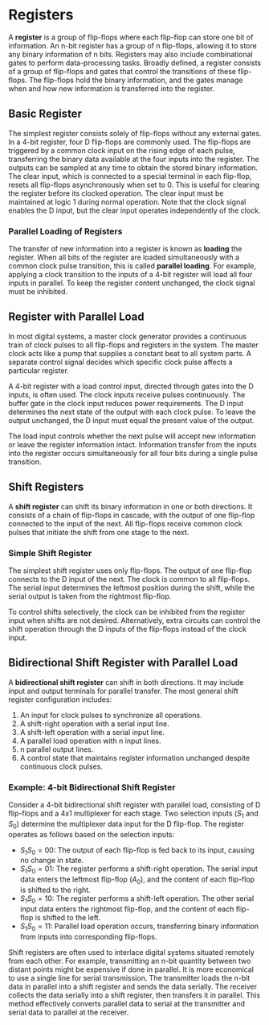 # Registers

A **register** is a group of flip-flops where each flip-flop can store one bit of information. An n-bit register has a group of n flip-flops, allowing it to store any binary information of n bits. Registers may also include combinational gates to perform data-processing tasks. Broadly defined, a register consists of a group of flip-flops and gates that control the transitions of these flip-flops. The flip-flops hold the binary information, and the gates manage when and how new information is transferred into the register.

## Basic Register

The simplest register consists solely of flip-flops without any external gates. In a 4-bit register, four D flip-flops are commonly used. The flip-flops are triggered by a common clock input on the rising edge of each pulse, transferring the binary data available at the four inputs into the register. The outputs can be sampled at any time to obtain the stored binary information. The clear input, which is connected to a special terminal in each flip-flop, resets all flip-flops asynchronously when set to 0. This is useful for clearing the register before its clocked operation. The clear input must be maintained at logic 1 during normal operation. Note that the clock signal enables the D input, but the clear input operates independently of the clock.

### Parallel Loading of Registers

The transfer of new information into a register is known as **loading** the register. When all bits of the register are loaded simultaneously with a common clock pulse transition, this is called **parallel loading**. For example, applying a clock transition to the inputs of a 4-bit register will load all four inputs in parallel. To keep the register content unchanged, the clock signal must be inhibited.

## Register with Parallel Load

In most digital systems, a master clock generator provides a continuous train of clock pulses to all flip-flops and registers in the system. The master clock acts like a pump that supplies a constant beat to all system parts. A separate control signal decides which specific clock pulse affects a particular register.

A 4-bit register with a load control input, directed through gates into the D inputs, is often used. The clock inputs receive pulses continuously. The buffer gate in the clock input reduces power requirements. The D input determines the next state of the output with each clock pulse. To leave the output unchanged, the D input must equal the present value of the output.

The load input controls whether the next pulse will accept new information or leave the register information intact. Information transfer from the inputs into the register occurs simultaneously for all four bits during a single pulse transition.

## Shift Registers

A **shift register** can shift its binary information in one or both directions. It consists of a chain of flip-flops in cascade, with the output of one flip-flop connected to the input of the next. All flip-flops receive common clock pulses that initiate the shift from one stage to the next.

### Simple Shift Register

The simplest shift register uses only flip-flops. The output of one flip-flop connects to the D input of the next. The clock is common to all flip-flops. The serial input determines the leftmost position during the shift, while the serial output is taken from the rightmost flip-flop.

To control shifts selectively, the clock can be inhibited from the register input when shifts are not desired. Alternatively, extra circuits can control the shift operation through the D inputs of the flip-flops instead of the clock input.

## Bidirectional Shift Register with Parallel Load

A **bidirectional shift register** can shift in both directions. It may include input and output terminals for parallel transfer. The most general shift register configuration includes:

1. An input for clock pulses to synchronize all operations.
2. A shift-right operation with a serial input line.
3. A shift-left operation with a serial input line.
4. A parallel load operation with n input lines.
5. n parallel output lines.
6. A control state that maintains register information unchanged despite continuous clock pulses.

### Example: 4-bit Bidirectional Shift Register

Consider a 4-bit bidirectional shift register with parallel load, consisting of D flip-flops and a 4x1 multiplexer for each stage. Two selection inputs ($S_1$ and $S_0$) determine the multiplexer data input for the D flip-flop. The register operates as follows based on the selection inputs:

- $S_1S_0 = 00$: The output of each flip-flop is fed back to its input, causing no change in state.
- $S_1S_0 = 01$: The register performs a shift-right operation. The serial input data enters the leftmost flip-flop ($A_0$), and the content of each flip-flop is shifted to the right.
- $S_1S_0 = 10$: The register performs a shift-left operation. The other serial input data enters the rightmost flip-flop, and the content of each flip-flop is shifted to the left.
- $S_1S_0 = 11$: Parallel load operation occurs, transferring binary information from inputs into corresponding flip-flops.

Shift registers are often used to interlace digital systems situated remotely from each other. For example, transmitting an n-bit quantity between two distant points might be expensive if done in parallel. It is more economical to use a single line for serial transmission. The transmitter loads the n-bit data in parallel into a shift register and sends the data serially. The receiver collects the data serially into a shift register, then transfers it in parallel. This method effectively converts parallel data to serial at the transmitter and serial data to parallel at the receiver.
